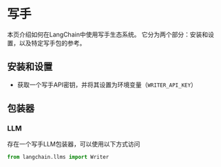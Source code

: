 # 写手

本页介绍如何在LangChain中使用写手生态系统。
它分为两个部分：安装和设置，以及特定写手包的参考。

## 安装和设置
- 获取一个写手API密钥，并将其设置为环境变量（`WRITER_API_KEY`）

## 包装器

### LLM

存在一个写手LLM包装器，可以使用以下方式访问
```python
from langchain.llms import Writer
```